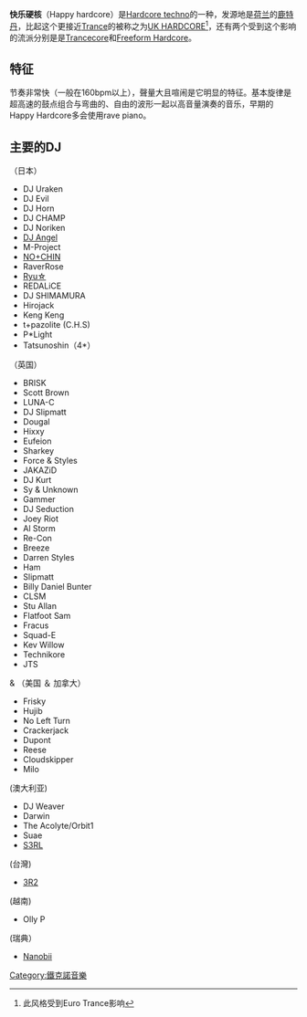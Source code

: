 {{暫定名稱}}
{{unreferenced|time=2013-07-31T01:10:43+00:00}}
'''快乐硬核'''（Happy hardcore）是[[Hardcore_techno|Hardcore techno]]的一种，发源地是[[荷兰|荷兰]]的[[鹿特丹|鹿特丹]]，比起这个更接近[[Trance|Trance]]的被称之为[[UK_HARDCORE|UK HARDCORE]]<ref>此风格受到Euro Trance影响</ref>，还有两个受到这个影响的流派分别是是[[Trancecore|Trancecore]]和[[Freeform_Hardcore|Freeform Hardcore]]。

== 特征 ==
节奏非常快（一般在160bpm以上），聲量大且喧闹是它明显的特征。基本旋律是超高速的鼓点组合与弯曲的、自由的波形一起以高音量演奏的音乐，早期的Happy Hardcore多会使用rave piano。

== 主要的DJ ==

{{flag|JPN|name=Japan}}（日本）

*DJ Uraken
*DJ Evil
*DJ Horn
*DJ CHAMP
*DJ Noriken
*[[DJ_Angel|DJ Angel]]
*M-Project 
*[[GUHROOVY|NO+CHIN]]
*RaverRose
*[[中原龍太郎|Ryu☆]]
*REDALiCE
*DJ SHIMAMURA
*Hirojack
*Keng Keng
*t+pazolite (C.H.S)
*P*Light
*Tatsunoshin（4*）

{{flag|UK|name=UK}}（英国）

*BRISK
*Scott Brown
*LUNA-C
*DJ Slipmatt
*Dougal
*Hixxy
*Eufeion
*Sharkey
*Force & Styles
*JAKAZiD
*DJ Kurt
*Sy & Unknown
*Gammer
*DJ Seduction
*Joey Riot
*Al Storm
*Re-Con 
*Breeze 
*Darren Styles
*Ham 
*Slipmatt 
*Billy Daniel Bunter 
*CLSM 
*Stu Allan 
*Flatfoot Sam 
*Fracus 
*Squad-E 
*Kev Willow
*Technikore
*JTS


{{flag|US|name=US}} & {{flag|CAN|name=Canada}}（美国 ＆ 加拿大）

*Frisky 
*Hujib 
*No Left Turn 
*Crackerjack 
*Dupont 
*Reese 
*Cloudskipper 
*Milo 


{{flag|AUS|name=Australia}}(澳大利亚)

*DJ Weaver 
*Darwin 
*The Acolyte/Orbit1 
*Suae 
*[[S3RL|S3RL]]


{{flag|ROC|name=Taiwan}}(台灣)

*[[3R2|3R2]]


{{flag|VIE|name=Vietnam}}(越南)

*Olly P

{{flag|SWE|name=Sweden}}(瑞典）

*[[Nanobii|Nanobii]]
[[Category:鐵克諾音樂|Category:鐵克諾音樂]]
{{Hardcore}}